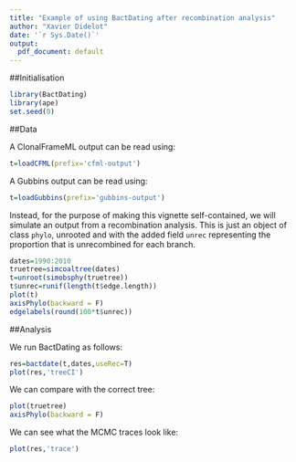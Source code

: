```yaml
---
title: "Example of using BactDating after recombination analysis"
author: "Xavier Didelot"
date: '`r Sys.Date()`'
output:
  pdf_document: default
---
```


##Initialisation

```r
library(BactDating)
library(ape)
set.seed(0)
```

##Data

A ClonalFrameML output can be read using:

```r
t=loadCFML(prefix='cfml-output')
```

A Gubbins output can be read using:

```r
t=loadGubbins(prefix='gubbins-output')
```


Instead, for the purpose of making this vignette self-contained, we will simulate an output from a recombination analysis.
This is just an object of class `phylo`, unrooted and with the added field `unrec`
representing the proportion that is unrecombined for each branch.
```r
dates=1990:2010
truetree=simcoaltree(dates)
t=unroot(simobsphy(truetree))
t$unrec=runif(length(t$edge.length))
plot(t)
axisPhylo(backward = F)
edgelabels(round(100*t$unrec))
```

##Analysis

We run BactDating as follows:

```r
res=bactdate(t,dates,useRec=T)
plot(res,'treeCI')
```

We can compare with the correct tree:
```r
plot(truetree)
axisPhylo(backward = F)
```

We can see what the MCMC traces look like:

```r
plot(res,'trace')
```
